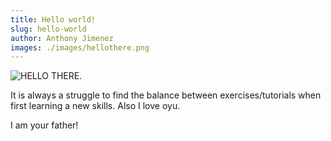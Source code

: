 ```yaml
---
title: Hello world!
slug: hello-world
author: Anthony Jimenez
images: ./images/hellothere.png
---
```


![HELLO THERE.](./images/hellothere.png)

It is always a struggle to find the balance between exercises/tutorials when first learning a new skills. Also I love oyu.
  
I am your father! 
